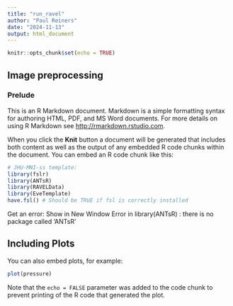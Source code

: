 ```yaml
---
title: "run_ravel"
author: "Paul Reiners"
date: "2024-11-13"
output: html_document
---
```


```r
knitr::opts_chunk$set(echo = TRUE)
```

## Image preprocessing

### Prelude

This is an R Markdown document. Markdown is a simple formatting syntax for authoring HTML, PDF, and MS Word documents. For more details on using R Markdown see <http://rmarkdown.rstudio.com>.

When you click the **Knit** button a document will be generated that includes both content as well as the output of any embedded R code chunks within the document. You can embed an R code chunk like this:

```r
# JHU-MNI-ss template:
library(fslr)
library(ANTsR)
library(RAVELData)
library(EveTemplate)
have.fsl() # Should be TRUE if fsl is correctly installed
```
Get an error: Show in New Window
Error in library(ANTsR) : there is no package called ‘ANTsR’

## Including Plots

You can also embed plots, for example:

```r
plot(pressure)
```

Note that the `echo = FALSE` parameter was added to the code chunk to prevent printing of the R code that generated the plot.
